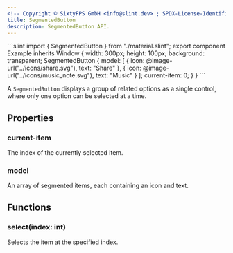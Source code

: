 ```yaml
---
<!-- Copyright © SixtyFPS GmbH <info@slint.dev> ; SPDX-License-Identifier: MIT -->
title: SegmentedButton
description: SegmentedButton API.
---
```



<CodeSnippetMD imagePath="/src/assets/generated/segmentedbutton.png" scale="3" imageWidth="300" imageHeight="200" imageAlt="">
```slint
import { SegmentedButton } from "./material.slint";
export component Example inherits Window {
    width: 300px;
    height: 100px;
    background: transparent;
    SegmentedButton {
        model: [
            { icon: @image-url("../icons/share.svg"), text: "Share" },
            { icon: @image-url("../icons/music_note.svg"), text: "Music" }
        ];
        current-item: 0;
    }
}
```
</CodeSnippetMD>

A `SegmentedButton` displays a group of related options as a single control, where only one option can be selected at a time.

## Properties

### current-item
<SlintProperty propName="current-item" typeName="int" propertyVisibility="in-out">
The index of the currently selected item.
</SlintProperty>

### model
<SlintProperty propName="model" typeName="[struct]" structName="SegmentedItem">
An array of segmented items, each containing an icon and text.
</SlintProperty>

## Functions

### select(index: int)
Selects the item at the specified index.
